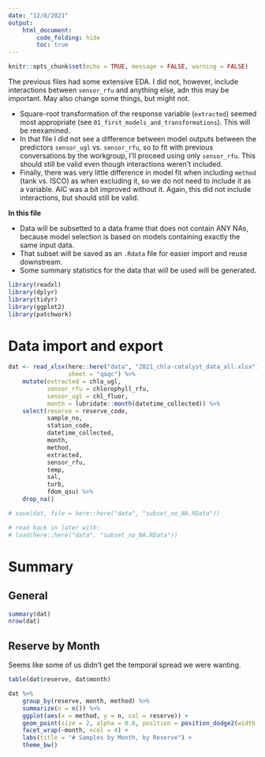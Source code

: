 ```yaml
---
date: "12/8/2021"
output: 
    html_document:
        code_folding: hide
        toc: true
---
```


```r
knitr::opts_chunk$set(echo = TRUE, message = FALSE, warning = FALSE)
```

The previous files had some extensive EDA. I did not, however, include interactions between `sensor_rfu` and anything else, adn this may be important. May also change some things, but might not.  

+  Square-root transformation of the response variable (`extracted`) seemed most appropriate (see `01_first_models_and_transformations`). This will be reexamined.      
+  In that file I did not see a difference between model outputs between the predictors `sensor_ugl` vs. `sensor_rfu`, so to fit with previous conversations by the workgroup, I'll proceed using only `sensor_rfu`. This should still be valid even though interactions weren't included.  
+  Finally, there was very little difference in model fit when including `method` (tank vs. ISCO) as when excluding it, so we do not need to include it as a variable. AIC was a bit improved without it. Again, this did not include interactions, but should still be valid.  

**In this file**   

+  Data will be subsetted to a data frame that does not contain ANY NAs, because model selection is based on models containing exactly the same input data.  
+  That subset will be saved as an `.Rdata` file for easier import and reuse downstream.  
+  Some summary statistics for the data that will be used will be generated.  


```r
library(readxl)
library(dplyr)
library(tidyr)
library(ggplot2)
library(patchwork)
```

# Data import and export  

```r
dat <- read_xlsx(here::here("data", "2021_chla-catalyst_data_all.xlsx"),
                 sheet = "qaqc") %>% 
    mutate(extracted = chla_ugl,
           sensor_rfu = chlorophyll_rfu,
           sensor_ugl = chl_fluor,
           month = lubridate::month(datetime_collected)) %>% 
    select(reserve = reserve_code,
           sample_no,
           station_code,
           datetime_collected,
           month,
           method,
           extracted,
           sensor_rfu,
           temp,
           sal,
           turb,
           fdom_qsu) %>% 
    drop_na()   

# save(dat, file = here::here("data", "subset_no_NA.RData"))

# read back in later with:
# load(here::here("data", "subset_no_NA.RData"))
```

# Summary  

## General  

```r
summary(dat)
nrow(dat)
```


## Reserve by Month  

Seems like some of us didn't get the temporal spread we were wanting.  


```r
table(dat$reserve, dat$month)
```

```r
dat %>% 
    group_by(reserve, month, method) %>% 
    summarize(n = n()) %>% 
    ggplot(aes(x = method, y = n, col = reserve)) +
    geom_point(size = 2, alpha = 0.6, position = position_dodge2(width = 0.3)) +
    facet_wrap(~month, ncol = 4) +
    labs(title = "# Samples by Month, by Reserve") +
    theme_bw()
```

